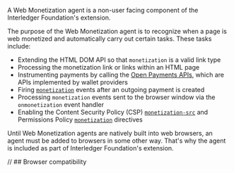 
A Web Monetization agent is a non-user facing component of the <LinkOut href="https://github.com/interledger/web-monetization-extension">Interledger Foundation's extension</LinkOut>.

The purpose of the Web Monetization agent is to recognize when a page is web monetized and automatically carry out certain tasks. These tasks include:

- Extending the HTML DOM API so that `monetization` is a valid link type
- Processing the monetization link or links within an HTML page
- Instrumenting payments by calling the [Open Payments APIs](/developers/about-receiving#a-deeper-dive-into-payments), which are APIs implemented by wallet providers
- Firing [`monetization`](/developers/events) events after an outgoing payment is created
- Processing `monetization` events sent to the browser window via the `onmonetization` event handler
- Enabling the Content Security Policy (CSP) [`monetization-src`](/developers/csp) and Permissions Policy [`monetization`](/developers/permissions-policy) directives

Until Web Monetization agents are natively built into web browsers, an agent must be added to browsers in some other way. That's why the agent is included as part of Interledger Foundation's extension.

<Hidden>

// ## Browser compatibility

<BrowserCompat json={data} />

</Hidden>